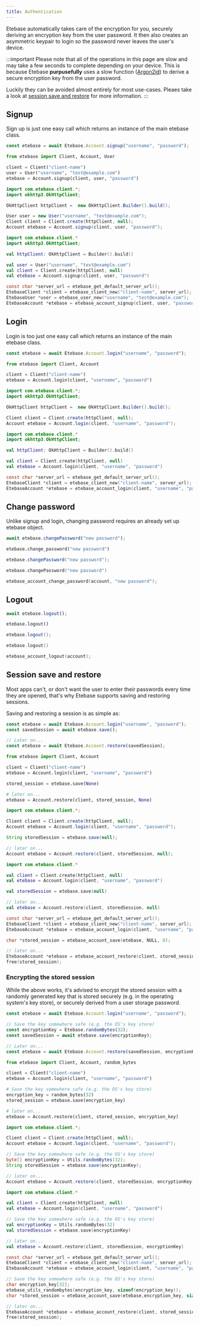 ```yaml
---
title: Authentication
---
```




Etebase automatically takes care of the encryption for you, securely deriving an encryption key from the user password. It then also creates an asymmetric keypair to login so the password never leaves the user's device.

:::important
Please note that all of the operations in this page are slow and may take a few seconds to complete depending on your device. This is because Etebase **purpusefully** uses a slow function ([Argon2id](https://en.wikipedia.org/wiki/Argon2)) to derive a secure encryption key from the user password.

Luckily they can be avoided almost entirely for most use-cases. Pleaes take a look at [session save and restore](#session-save-and-restore) for more information.
:::


## Signup

Sign up is just one easy call which returns an instance of the main etebase class.

<CodeTabs>
<TabItem value="js">

```js
const etebase = await Etebase.Account.signup("username", "password");
```

</TabItem>
<TabItem value="py">

```python
from etebase import Client, Account, User

client = Client("client-name")
user = User("username", "test@example.com")
etebase = Account.signup(client, user, "password")
```

</TabItem>
<TabItem value="java">

```java
import com.etebase.client.*;
import okhttp3.OkHttpClient;

OkHttpClient httpClient =  new OkHttpClient.Builder().build();

User user = new User("username", "text@example.com");
Client client = Client.create(httpClient, null);
Account etebase = Account.signup(client, user, "password");
```

</TabItem>
<TabItem value="kt">

```kotlin
import com.etebase.client.*
import okhttp3.OkHttpClient;

val httpClient: OkHttpClient = Builder().build()

val user = User("username", "text@example.com")
val client = Client.create(httpClient, null)
val etebase = Account.signup(client, user, "password")
```

</TabItem>
<TabItem value="c">

```c
const char *server_url = etebase_get_default_server_url();
EtebaseClient *client = etebase_client_new("client-name", server_url);
EtebaseUser *user = etebase_user_new("username", "test@example.com");
EtebaseAccount *etebase = etebase_account_signup(client, user, "password");
```

</TabItem>
</CodeTabs>


## Login

Login is too just one easy call which returns an instance of the main etebase class.

<CodeTabs>
<TabItem value="js">

```js
const etebase = await Etebase.Account.login("username", "password");
```

</TabItem>
<TabItem value="py">

```python
from etebase import Client, Account

client = Client("client-name")
etebase = Account.login(client, "username", "password")
```

</TabItem>
<TabItem value="java">

```java
import com.etebase.client.*;
import okhttp3.OkHttpClient;

OkHttpClient httpClient =  new OkHttpClient.Builder().build();

Client client = Client.create(httpClient, null);
Account etebase = Account.login(client, "username", "password");
```

</TabItem>
<TabItem value="kt">

```kotlin
import com.etebase.client.*
import okhttp3.OkHttpClient;

val httpClient: OkHttpClient = Builder().build()

val client = Client.create(httpClient, null)
val etebase = Account.login(client, "username", "password")
```

</TabItem>
<TabItem value="c">

```c
const char *server_url = etebase_get_default_server_url();
EtebaseClient *client = etebase_client_new("client-name", server_url);
EtebaseAccount *etebase = etebase_account_login(client, "username", "password");
```

</TabItem>
</CodeTabs>


## Change password

Unlike signup and login, changing password requires an already set up etebase object.

<CodeTabs>
<TabItem value="js">

```js
await etebase.changePassword("new password");
```

</TabItem>
<TabItem value="py">

```python
etebase.change_password("new password")
```

</TabItem>
<TabItem value="java">

```java
etebase.changePassword("new password");
```

</TabItem>
<TabItem value="kt">

```kotlin
etebase.changePassword("new password")
```

</TabItem>
<TabItem value="c">

```c
etebase_account_change_password(account, "new password");
```

</TabItem>
</CodeTabs>


## Logout

<CodeTabs>
<TabItem value="js">

```js
await etebase.logout();
```

</TabItem>
<TabItem value="py">

```python
etebase.logout()
```

</TabItem>
<TabItem value="java">

```java
etebase.logout();
```

</TabItem>
<TabItem value="kt">

```kotlin
etebase.logout()
```

</TabItem>
<TabItem value="c">

```c
etebase_account_logout(account);
```

</TabItem>
</CodeTabs>


## Session save and restore

Most apps can't, or don't want the user to enter their passwords every time they are opened, that's why Etebase supports saving and restoring sessions.

Saving and restoring a session is as simple as:

<CodeTabs>
<TabItem value="js">

```js
const etebase = await Etebase.Account.login("username", "password");
const savedSession = await etebase.save();

// Later on...
const etebase = await Etebase.Account.restore(savedSession);
```

</TabItem>
<TabItem value="py">

```python
from etebase import Client, Account

client = Client("client-name")
etebase = Account.login(client, "username", "password")

stored_session = etebase.save(None)

# later on...
etebase = Account.restore(client, stored_session, None)
```

</TabItem>
<TabItem value="java">

```java
import com.etebase.client.*;

Client client = Client.create(httpClient, null);
Account etebase = Account.login(client, "username", "password");

String storedSession = etebase.save(null);

// later on...
Account etebase = Account.restore(client, storedSession, null);
```

</TabItem>
<TabItem value="kt">

```kotlin
import com.etebase.client.*

val client = Client.create(httpClient, null)
val etebase = Account.login(client, "username", "password")

val storedSession = etebase.save(null)

// later on...
val etebase = Account.restore(client, storedSession, null)
```

</TabItem>
<TabItem value="c">

```c
const char *server_url = etebase_get_default_server_url();
EtebaseClient *client = etebase_client_new("client-name", server_url);
EtebaseAccount *etebase = etebase_account_login(client, "username", "password");

char *stored_session = etebase_account_save(etebase, NULL, 0);

// later on...
EtebaseAccount *etebase = etebase_account_restore(client, stored_session, NULL, 0);
free(stored_session);
```

</TabItem>
</CodeTabs>

### Encrypting the stored session

While the above works, it's advised to encrypt the stored session with a randomly generated key that is
stored securely (e.g. in the operating system's key store), or securely derived from a user storage password.

<CodeTabs>
<TabItem value="js">

```js
const etebase = await Etebase.Account.login("username", "password");

// Save the key somewhere safe (e.g. the OS's key store)
const encryptionKey = Etebase.randomBytes(32);
const savedSession = await etebase.save(encryptionKey);

// Later on...
const etebase = await Etebase.Account.restore(savedSession, encryptionKey);
```

</TabItem>
<TabItem value="py">

```python
from etebase import Client, Account, random_bytes

client = Client("client-name")
etebase = Account.login(client, "username", "password")

# Save the key somewhere safe (e.g. the OS's key store)
encryption_key = random_bytes(32)
stored_session = etebase.save(encryption_key)

# later on...
etebase = Account.restore(client, stored_session, encryption_key)
```

</TabItem>
<TabItem value="java">

```java
import com.etebase.client.*;

Client client = Client.create(httpClient, null);
Account etebase = Account.login(client, "username", "password");

// Save the key somewhere safe (e.g. the OS's key store)
byte[] encryptionKey = Utils.randomBytes(32);
String storedSession = etebase.save(encryptionKey);

// later on...
Account etebase = Account.restore(client, storedSession, encryptionKey);
```

</TabItem>
<TabItem value="kt">

```kotlin
import com.etebase.client.*

val client = Client.create(httpClient, null)
val etebase = Account.login(client, "username", "password")

// Save the key somewhere safe (e.g. the OS's key store)
val encryptionKey = Utils.randomBytes(32)
val storedSession = etebase.save(encryptionKey)

// later on...
val etebase = Account.restore(client, storedSession, encryptionKey)
```

</TabItem>
<TabItem value="c">

```c
const char *server_url = etebase_get_default_server_url();
EtebaseClient *client = etebase_client_new("client-name", server_url);
EtebaseAccount *etebase = etebase_account_login(client, "username", "password");

// Save the key somewhere safe (e.g. the OS's key store)
char encryption_key[32];
etebase_utils_randombytes(encryption_key, sizeof(encryption_key));
char *stored_session = etebase_account_save(etebase,encryption_key, sizeof(encryption_key));

// later on...
EtebaseAccount *etebase = etebase_account_restore(client, stored_session, encryption_key, sizeof(encryption_key));
free(stored_session);
```

</TabItem>
</CodeTabs>
